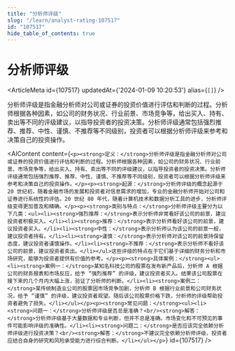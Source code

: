 ```yaml
---
title: "分析师评级"
slug: "/learn/analyst-rating-107517"
id: "107517"
hide_table_of_contents: true
---
```



# 分析师评级

<ArticleMeta id={107517} updatedAt={'2024-01-09 10:20:53'} alias={`[]`} />
<div className='border-solid border-b border-t-0 my-4 border-[var(--ifm-color-gray-300)]' />

分析师评级是指金融分析师对公司或证券的投资价值进行评估和判断的过程。分析师根据各种因素，如公司的财务状况、行业前景、市场竞争等，给出买入、持有、卖出等不同的评级建议，以指导投资者的投资决策。分析师评级通常包括强烈推荐、推荐、中性、谨慎、不推荐等不同级别，投资者可以根据分析师评级来参考和决策自己的投资操作。

<AIContent content={`<p><strong>定义：</strong>分析师评级是指金融分析师对公司或证券的投资价值进行评估和判断的过程。分析师根据各种因素，如公司的财务状况、行业前景、市场竞争等，给出买入、持有、卖出等不同的评级建议，以指导投资者的投资决策。分析师评级通常包括强烈推荐、推荐、中性、谨慎、不推荐等不同级别，投资者可以根据分析师评级来参考和决策自己的投资操作。</p><p><strong>起源：</strong>分析师评级的概念起源于 20 世纪初，随着金融市场的发展和投资者对信息需求的增加，专业的金融分析师开始对公司和证券进行系统性的评估。20 世纪 80 年代，随着计算机技术和数据分析工具的进步，分析师评级变得更加普及和精确。</p><p><strong>类别与特点：</strong>分析师评级主要分为以下几类：<ul><li><strong>强烈推荐：</strong>表示分析师非常看好该公司的前景，建议投资者积极买入。</li><li><strong>推荐：</strong>表示分析师看好该公司的前景，建议投资者买入。</li><li><strong>中性：</strong>表示分析师认为该公司的前景一般，建议投资者持有。</li><li><strong>谨慎：</strong>表示分析师对该公司的前景持保留态度，建议投资者谨慎操作。</li><li><strong>不推荐：</strong>表示分析师不看好该公司的前景，建议投资者卖出。</li></ul>这些评级的特点在于它们基于详细的财务分析和市场研究，能够为投资者提供有价值的参考。</p><p><strong>具体案例：</strong><ul><li><strong>案例一：</strong>某知名科技公司的股票在发布新产品后，分析师 A 根据公司的财务报表和市场反应，给予 “强烈推荐” 的评级，建议投资者买入。结果该公司股票在接下来的几个月内大幅上涨，验证了分析师的判断。</li><li><strong>案例二：</strong>某传统制造业公司的股票因市场竞争加剧，分析师 B 根据行业前景和公司财务状况，给予 “谨慎” 的评级，建议投资者观望。随后该公司股票价格下跌，分析师的评级帮助投资者避免了损失。</li></ul></p><p><strong>常见问题：</strong><ul><li><strong>问题一：</strong>分析师评级是否总是准确？<br/><strong>解答：</strong>分析师评级基于大量数据和专业判断，但并不总是准确。市场变化和不可预见的事件可能影响评级的准确性。</li><li><strong>问题二：</strong>是否应该完全依赖分析师评级进行投资决策？<br/><strong>解答：</strong>不建议完全依赖分析师评级，投资者应结合自身的研究和风险承受能力进行综合判断。</li></ul></p>`} id={107517} />
